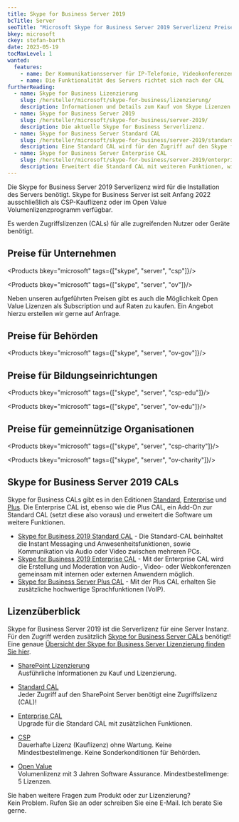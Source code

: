 ```yaml
---
title: Skype for Business Server 2019
bcTitle: Server
seoTitle: "Microsoft Skype for Business Server 2019 Serverlizenz Preise | Editionen | Zugriffslizenzen (CALs)"
bkey: microsoft
ckey: stefan-barth
date: 2023-05-19
tocMaxLevel: 1
wanted:
  features:
    - name: Der Kommunikationsserver für IP-Telefonie, Videokonferenzen und mehr
    - name: Die Funktionalität des Servers richtet sich nach der CAL
furtherReading:
  - name: Skype for Business Lizenzierung
    slug: /hersteller/microsoft/skype-for-business/lizenzierung/
    description: Informationen und Details zum Kauf von Skype Lizenzen.
  - name: Skype for Business Server 2019
    slug: /hersteller/microsoft/skype-for-business/server-2019/
    description: Die aktuelle Skype for Business Serverlizenz.
  - name: Skype for Business Server Standard CAL
    slug: /hersteller/microsoft/skype-for-business/server-2019/standard-cal/
    description: Eine Standard CAL wird für den Zugriff auf den Skype for Business Server benötigt.
  - name: Skype for Business Server Enterprise CAL
    slug: /hersteller/microsoft/skype-for-business/server-2019/enterprise-cal/
    description: Erweitert die Standard CAL mit weiteren Funktionen, wie Unfied Messaging oder DLP.
---
```




<Intro>

  Die Skype for Business Server 2019 Serverlizenz wird für die Installation des Servers benötigt.
  Skype for Business Server ist seit Anfang 2022 ausschließlich als CSP-Kauflizenz oder im Open Value Volumenlizenzprogramm verfügbar.

  Es werden Zugriffslizenzen (CALs) für alle zugreifenden Nutzer oder Geräte benötigt.


</Intro>

<TOC />



## Preise für Unternehmen


<Products bkey="microsoft" tags={["skype", "server", "csp"]}/>

<Products bkey="microsoft" tags={["skype", "server", "ov"]}/>

<Info>

 Neben unseren aufgeführten Preisen gibt es auch die Möglichkeit Open Value Lizenzen als Subscription und auf Raten zu kaufen. Ein Angebot hierzu erstellen wir gerne auf Anfrage.

</Info>


## Preise für Behörden

<Products bkey="microsoft" tags={["skype", "server", "ov-gov"]}/>


## Preise für Bildungseinrichtungen

<Products bkey="microsoft" tags={["skype", "server", "csp-edu"]}/>

<Products bkey="microsoft" tags={["skype", "server", "ov-edu"]}/>


## Preise für gemeinnützige Organisationen

<Products bkey="microsoft" tags={["skype", "server", "csp-charity"]}/>

<Products bkey="microsoft" tags={["skype", "server", "ov-charity"]}/>


## Skype for Business Server 2019 CALs

Skype for Business CALs gibt es in den Editionen [Standard](/hersteller/microsoft/skype-for-business/server-2019/standard-cal/), [Enterprise](/hersteller/microsoft/skype-for-business/server-2019/enterprise-cal/) und [Plus](/hersteller/microsoft/skype-for-business/server-2019/plus-cal/). Die Enterprise CAL ist, ebenso wie die Plus CAL, ein Add-On zur Standard CAL (setzt diese also voraus) und erweitert die Software um weitere Funktionen.

<ArrowList>

- [Skype for Business 2019 Standard CAL](/hersteller/microsoft/skype-for-business/server-2019/standard-cal/) - Die Standard-CAL beinhaltet die Instant Messaging und Anwesenheitsfunktionen, sowie Kommunikation via Audio oder Video zwischen mehreren PCs.
- [Skype for Business 2019 Enterprise CAL](/hersteller/microsoft/skype-for-business/server-2019/enterprise-cal/) - Mit der Enterprise CAL wird die Erstellung und Moderation von Audio-, Video- oder Webkonferenzen gemeinsam mit internen oder externen Anwendern möglich.
- [Skype for Business Server Plus CAL](/hersteller/microsoft/skype-for-business/server-2019/plus-cal/) - Mit der Plus CAL erhalten Sie zusätzliche hochwertige Sprachfunktionen (VoIP).

</ArrowList>


## Lizenzüberblick

Skype for Business Server 2019 ist die Serverlizenz für eine Server Instanz. Für den Zugriff werden zusätzlich [Skype for Business Server CALs](#skype-for-business-server-2019-cals) benötigt!
Eine genaue [Übersicht der Skype for Business Server Lizenzierung finden Sie hier](/hersteller/microsoft/skype-for-business/lizenzierung/).

<ArrowList>

- [SharePoint Lizenzierung](/hersteller/microsoft/sharepoint/lizenzierung/)<br />
  Ausführliche Informationen zu Kauf und Lizenzierung.

- [Standard CAL](/hersteller/microsoft/sharepoint/server-standard-cal/)<br />
  Jeder Zugriff auf den SharePoint Server benötigt eine Zugriffslizenz (CAL)!

- [Enterprise CAL](/hersteller/microsoft/sharepoint/server-enterprise-cal/)<br />
  Upgrade für die Standard CAL mit zusätzlichen Funktionen.

- [CSP](/hersteller/microsoft/csp/)<br />
  Dauerhafte Lizenz (Kauflizenz) ohne Wartung. Keine Mindestbestellmenge. Keine Sonderkonditionen für Behörden.

- [Open Value](/hersteller/microsoft/open-value/)<br />
  Volumenlizenz mit 3 Jahren Software Assurance. Mindestbestellmenge: 5 Lizenzen.

</ArrowList>


<GetInTouch theme="light">

Sie haben weitere Fragen zum Produkt oder zur Lizenzierung?<br />
Kein Problem. Rufen Sie an oder schreiben Sie eine E-Mail. Ich berate Sie gerne.

</GetInTouch>
